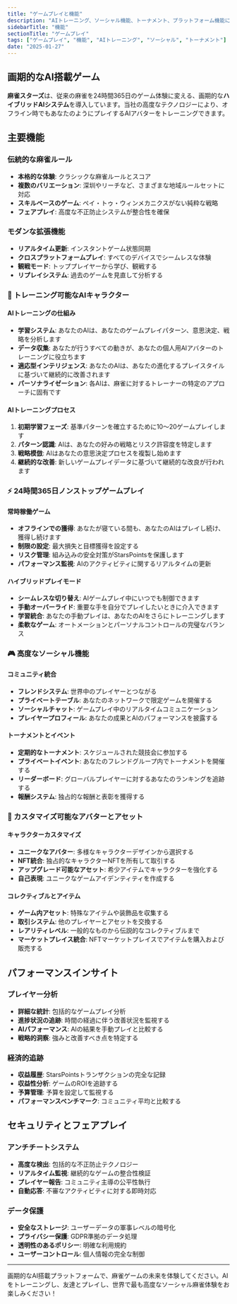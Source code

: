 ```yaml
---
title: "ゲームプレイと機能"
description: "AIトレーニング、ソーシャル機能、トーナメント、プラットフォーム機能に関する包括的なガイド"
sidebarTitle: "機能"
sectionTitle: "ゲームプレイ"
tags: ["ゲームプレイ", "機能", "AIトレーニング", "ソーシャル", "トーナメント"]
date: "2025-01-27"
---
```


## 画期的なAI搭載ゲーム

**麻雀スターズ**は、従来の麻雀を24時間365日のゲーム体験に変える、画期的な**ハイブリッドAIシステム**を導入しています。当社の高度なテクノロジーにより、オフライン時でもあなたのようにプレイするAIアバターをトレーニングできます。

## 主要機能

### 伝統的な麻雀ルール
- **本格的な体験**: クラシックな麻雀ルールとスコア
- **複数のバリエーション**: 深圳やリーチなど、さまざまな地域ルールセットに対応
- **スキルベースのゲーム**: ペイ・トゥ・ウィンメカニクスがない純粋な戦略
- **フェアプレイ**: 高度な不正防止システムが整合性を確保

### モダンな拡張機能
- **リアルタイム更新**: インスタントゲーム状態同期
- **クロスプラットフォームプレイ**: すべてのデバイスでシームレスな体験
- **観戦モード**: トッププレイヤーから学び、観戦する
- **リプレイシステム**: 過去のゲームを見直して分析する

### 🤖 トレーニング可能なAIキャラクター

#### AIトレーニングの仕組み
- **学習システム**: あなたのAIは、あなたのゲームプレイパターン、意思決定、戦略を分析します
- **データ収集**: あなたが行うすべての動きが、あなたの個人用AIアバターのトレーニングに役立ちます
- **適応型インテリジェンス**: あなたのAIは、あなたの進化するプレイスタイルに基づいて継続的に改善されます
- **パーソナライゼーション**: 各AIは、麻雀に対するトレーナーの特定のアプローチに固有です

#### AIトレーニングプロセス
1. **初期学習フェーズ**: 基準パターンを確立するために10〜20ゲームプレイします
2. **パターン認識**: AIは、あなたの好みの戦略とリスク許容度を特定します
3. **戦略模倣**: AIはあなたの意思決定プロセスを複製し始めます
4. **継続的な改善**: 新しいゲームプレイデータに基づいて継続的な改良が行われます

### ⚡ 24時間365日ノンストップゲームプレイ

#### 常時稼働ゲーム
- **オフラインでの獲得**: あなたが寝ている間も、あなたのAIはプレイし続け、獲得し続けます
- **制限の設定**: 最大損失と目標獲得を設定する
- **リスク管理**: 組み込みの安全対策がStarsPointsを保護します
- **パフォーマンス監視**: AIのアクティビティに関するリアルタイムの更新

#### ハイブリッドプレイモード
- **シームレスな切り替え**: AIゲームプレイ中にいつでも制御できます
- **手動オーバーライド**: 重要な手を自分でプレイしたいときに介入できます
- **学習統合**: あなたの手動プレイは、あなたのAIをさらにトレーニングします
- **柔軟なゲーム**: オートメーションとパーソナルコントロールの完璧なバランス

### 🎮 高度なソーシャル機能

#### コミュニティ統合
- **フレンドシステム**: 世界中のプレイヤーとつながる
- **プライベートテーブル**: あなたのネットワークで限定ゲームを開催する
- **ソーシャルチャット**: ゲームプレイ中のリアルタイムコミュニケーション
- **プレイヤープロフィール**: あなたの成果とAIのパフォーマンスを披露する

#### トーナメントとイベント
- **定期的なトーナメント**: スケジュールされた競技会に参加する
- **プライベートイベント**: あなたのフレンドグループ内でトーナメントを開催する
- **リーダーボード**: グローバルプレイヤーに対するあなたのランキングを追跡する
- **報酬システム**: 独占的な報酬と表彰を獲得する

### 🎨 カスタマイズ可能なアバターとアセット

#### キャラクターカスタマイズ
- **ユニークなアバター**: 多様なキャラクターデザインから選択する
- **NFT統合**: 独占的なキャラクターNFTを所有して取引する
- **アップグレード可能なアセット**: 希少アイテムでキャラクターを強化する
- **自己表現**: ユニークなゲームアイデンティティを作成する

#### コレクティブルとアイテム
- **ゲーム内アセット**: 特殊なアイテムや装飾品を収集する
- **取引システム**: 他のプレイヤーとアセットを交換する
- **レアリティレベル**: 一般的なものから伝説的なコレクティブルまで
- **マーケットプレイス統合**: NFTマーケットプレイスでアイテムを購入および販売する

## パフォーマンスインサイト

### プレイヤー分析
- **詳細な統計**: 包括的なゲームプレイ分析
- **進捗状況の追跡**: 時間の経過に伴う改善状況を監視する
- **AIパフォーマンス**: AIの結果を手動プレイと比較する
- **戦略的洞察**: 強みと改善すべき点を特定する

### 経済的追跡
- **収益履歴**: StarsPointsトランザクションの完全な記録
- **収益性分析**: ゲームのROIを追跡する
- **予算管理**: 予算を設定して監視する
- **パフォーマンスベンチマーク**: コミュニティ平均と比較する

## セキュリティとフェアプレイ

### アンチチートシステム
- **高度な検出**: 包括的な不正防止テクノロジー
- **リアルタイム監視**: 継続的なゲームの整合性検証
- **プレイヤー報告**: コミュニティ主導の公平性執行
- **自動応答**: 不審なアクティビティに対する即時対応

### データ保護
- **安全なストレージ**: ユーザーデータの軍事レベルの暗号化
- **プライバシー保護**: GDPR準拠のデータ処理
- **透明性のあるポリシー**: 明確な利用規約
- **ユーザーコントロール**: 個人情報の完全な制御


---

画期的なAI搭載プラットフォームで、麻雀ゲームの未来を体験してください。AIをトレーニングし、友達とプレイし、世界で最も高度なソーシャル麻雀体験をお楽しみください！